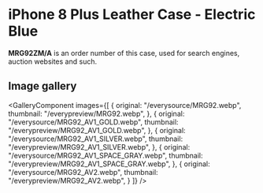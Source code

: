 
# iPhone 8 Plus Leather Case - Electric Blue

<Callout type='info' emoji='👉🏻'>**MRG92ZM/A** is an order number of this case, used for search engines, auction websites and such.</Callout>

## Image gallery

<GalleryComponent
    images={[
      {
        original: "/everysource/MRG92.webp",
        thumbnail: "/everypreview/MRG92.webp",
      },
      {
        original: "/everysource/MRG92_AV1_GOLD.webp",
        thumbnail: "/everypreview/MRG92_AV1_GOLD.webp",
      },
      {
        original: "/everysource/MRG92_AV1_SILVER.webp",
        thumbnail: "/everypreview/MRG92_AV1_SILVER.webp",
      },
      {
        original: "/everysource/MRG92_AV1_SPACE_GRAY.webp",
        thumbnail: "/everypreview/MRG92_AV1_SPACE_GRAY.webp",
      },
      {
        original: "/everysource/MRG92_AV2.webp",
        thumbnail: "/everypreview/MRG92_AV2.webp",
      }
    ]}
  />
